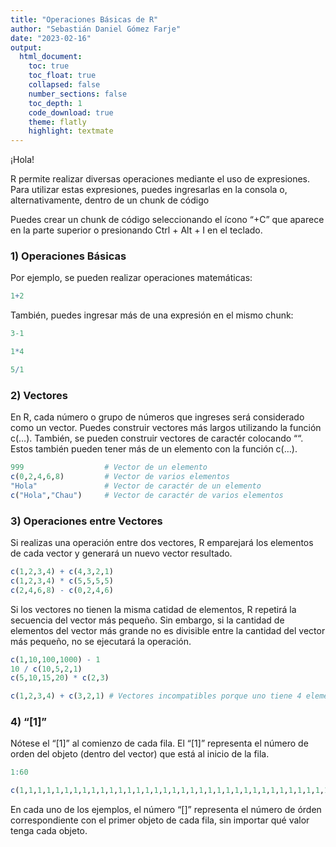 ---
title: "Operaciones Básicas de R"
author: "Sebastián Daniel Gómez Farje"
date: "2023-02-16"
output: 
  html_document:
    toc: true
    toc_float: true
    collapsed: false
    number_sections: false
    toc_depth: 1
    code_download: true
    theme: flatly
    highlight: textmate
---

¡Hola!

R permite realizar diversas operaciones mediante el uso de expresiones. Para utilizar estas expresiones, puedes ingresarlas en la consola o, alternativamente, dentro de un chunk de código

Puedes crear un chunk de código seleccionando el ícono "+C" que aparece en la parte superior o presionando Ctrl + Alt + I en el teclado.


### 1) Operaciones Básicas

Por ejemplo, se pueden realizar operaciones matemáticas:

```{r}
1+2
```

También, puedes ingresar más de una expresión en el mismo chunk:

```{r}
3-1

1*4

5/1
```


### 2) Vectores

En R, cada número o grupo de números que ingreses será considerado como un vector. Puedes construir vectores más largos utilizando la función c(...). También, se pueden construir vectores de caractér colocando "". Estos también pueden tener más de un elemento con la función c(...).

```{r}
999                  # Vector de un elemento
c(0,2,4,6,8)         # Vector de varios elementos
"Hola"               # Vector de caractér de un elemento
c("Hola","Chau")     # Vector de caractér de varios elementos
```


### 3) Operaciones entre Vectores

Si realizas una operación entre dos vectores, R emparejará los elementos de cada vector y generará un nuevo vector resultado.

```{r}
c(1,2,3,4) + c(4,3,2,1)
c(1,2,3,4) * c(5,5,5,5)
c(2,4,6,8) - c(0,2,4,6)
```

Si los vectores no tienen la misma catidad de elementos, R repetirá la secuencia del vector más pequeño. Sin embargo, si la cantidad de elementos del vector más grande no es divisible entre la cantidad del vector más pequeño, no se ejecutará la operación.

```{r}
c(1,10,100,1000) - 1
10 / c(10,5,2,1)
c(5,10,15,20) * c(2,3)

c(1,2,3,4) + c(3,2,1) # Vectores incompatibles porque uno tiene 4 elementos y el otro 3.
```

### 4) "[1]"

Nótese el "[1]" al comienzo de cada fila. El "[1]" representa el número de orden del objeto (dentro del vector) que está al inicio de la fila.

```{r}
1:60
```
```{r}
c(1,1,1,1,1,1,1,1,1,1,1,1,1,1,1,1,1,1,1,1,1,1,1,1,1,1,1,1,1,1,1,1,1,1,1,1,1,1,1,1,1,1,1,1,1,1,1,1,1,1,1,1,1,1,1,1,1,1,1,1,1,1,1,1,1,1,1,1,1,1,1,1,1,1,1,1,1,1,1,1,1,1,1,1,1,1,1,1,1,1,1,1,1,1,1,1,1,1,1,1,1,1,1,1,1,1,1,1)
```
En cada uno de los ejemplos, el número "[]" representa el número de órden correspondiente con el primer objeto de cada fila, sin importar qué valor tenga cada objeto.

